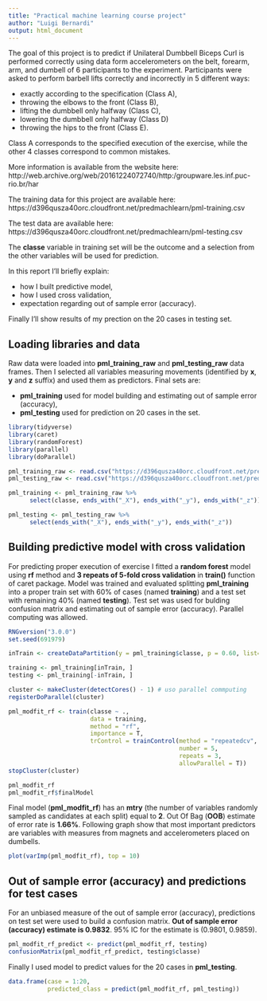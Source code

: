 ```yaml
---
title: "Practical machine learning course project"
author: "Luigi Bernardi"
output: html_document
---
```


The goal of this project is to predict if Unilateral Dumbbell Biceps Curl is performed correctly using data form accelerometers on the belt, forearm, arm, and dumbell of 6 participants to the experiment. Participants were asked to perform barbell lifts correctly and incorrectly in 5 different ways:

* exactly according to the specification (Class A),
* throwing the elbows to the front (Class B),
* lifting the dumbbell only halfway (Class C),
* lowering the dumbbell only halfway (Class D)
* throwing the hips to the front (Class E).

Class A corresponds to the specified execution of the exercise, while the other 4 classes correspond to common mistakes.

More information is available from the website here:  
http://web.archive.org/web/20161224072740/http:/groupware.les.inf.puc-rio.br/har

The training data for this project are available here:  
https://d396qusza40orc.cloudfront.net/predmachlearn/pml-training.csv

The test data are available here:  
https://d396qusza40orc.cloudfront.net/predmachlearn/pml-testing.csv

The **classe** variable in training set will be the outcome and a selection from the other variables will be used for prediction.
  
In this report I'll briefly explain:

* how I built predictive model,
* how I used cross validation,
* expectation regarding out of sample error (accuracy).

Finally I'll show results of my prection on the 20 cases in testing set.

## Loading libraries and data

Raw data were loaded into **pml_training_raw** and **pml_testing_raw** data frames. Then I selected all variables measuring movements (identified by **x**, **y** and **z** suffix) and used them as predictors. Final sets are:  

* **pml_training** used for model building and estimating out of sample error (accuracy),
* **pml_testing** used for prediction on 20 cases in the set. 

```r
library(tidyverse)
library(caret)
library(randomForest)
library(parallel)
library(doParallel)

pml_training_raw <- read.csv("https://d396qusza40orc.cloudfront.net/predmachlearn/pml-training.csv")
pml_testing_raw <- read.csv("https://d396qusza40orc.cloudfront.net/predmachlearn/pml-testing.csv")

pml_training <- pml_training_raw %>% 
      select(classe, ends_with("_X"), ends_with("_y"), ends_with("_z"))

pml_testing <- pml_testing_raw %>% 
      select(ends_with("_X"), ends_with("_y"), ends_with("_z"))
```

## Building predictive model with cross validation

For predicting proper execution of exercise I fitted a **random forest** model using **rf** method and **3 repeats of 5-fold cross validation** in **train()** function of caret package.
Model was trained and evaluated splitting **pml_training** into a proper train set with 60% of cases (named **training**) and a test set with remaining 40% (named **testing**). Test set was used for bulding confusion matrix and estimating out of sample error (accuracy). Parallel computing was allowed.

```r
RNGversion("3.0.0")
set.seed(691979)

inTrain <- createDataPartition(y = pml_training$classe, p = 0.60, list=FALSE)

training <- pml_training[inTrain, ]
testing <- pml_training[-inTrain, ]

cluster <- makeCluster(detectCores() - 1) # uso parallel commputing
registerDoParallel(cluster)

pml_modfit_rf <- train(classe ~ .,
                       data = training,
                       method = "rf",
                       importance = T,
                       trControl = trainControl(method = "repeatedcv",
                                                number = 5,
                                                repeats = 3,
                                                allowParallel = T))
stopCluster(cluster)

pml_modfit_rf
pml_modfit_rf$finalModel
```

Final model (**pml_modfit_rf**) has an **mtry** (the number of variables randomly sampled as candidates at each split) equal to **2**. Out Of Bag (**OOB**) estimate of error rate is **1.66%**. Following graph show that most important predictors are variables with measures from magnets and accelerometers placed on dumbells.

```r
plot(varImp(pml_modfit_rf), top = 10)
```

## Out of sample error (accuracy) and predictions for test cases

For an unbiased measure of the out of sample error (accuracy), predictions on test set were used to build a confusion matrix. **Out of sample error (accuracy) estimate is 0.9832**. 95% IC for the estimate is (0.9801, 0.9859).

```r
pml_modfit_rf_predict <- predict(pml_modfit_rf, testing)
confusionMatrix(pml_modfit_rf_predict, testing$classe)
```

Finally I used model to predict values for the 20 cases in **pml_testing**.

```r
data.frame(case = 1:20,
           predicted_class = predict(pml_modfit_rf, pml_testing))
```



